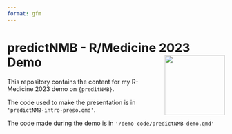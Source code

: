 ```yaml
---
format: gfm
---
```


# predictNMB - R/Medicine 2023 Demo <a href='https://docs.ropensci.org/predictNMB/'><img src='www/predictNMB/logo.png' align="right" height="139" /></a>

This repository contains the content for my R-Medicine 2023 demo on `{preditNMB}`.

The code used to make the presentation is in `'predictNMB-intro-preso.qmd'`.

The code made during the demo is in `'/demo-code/predictNMB-demo.qmd'`
